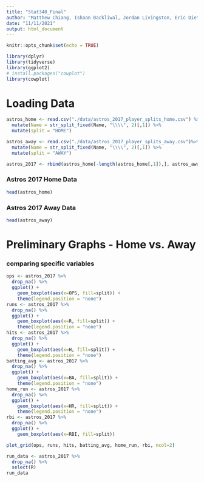 ```yaml
---
title: "Stat340_Final"
author: "Matthew Chiang, Ishaan Backliwal, Jordan Livingston, Eric Dietze, Vu Pham"
date: "11/11/2021"
output: html_document
---
```


```r
knitr::opts_chunk$set(echo = TRUE)
```
```r
library(dplyr)
library(tidyverse)
library(ggplot2)
# install.packages("cowplot")
library(cowplot)
```


# Loading Data

```r
astros_home <- read.csv("./data/astros_2017_player_splits_home.csv") %>%
  mutate(Name = str_split_fixed(Name, "\\\\", 2)[,1]) %>%
  mutate(split = "HOME")

astros_away <- read.csv("./data/astros_2017_player_splits_away.csv")%>%
  mutate(Name = str_split_fixed(Name, "\\\\", 2)[,1]) %>%
  mutate(split = "AWAY")

astros_2017 <- rbind(astros_home[-length(astros_home[,1]),], astros_away[-length(astros_away[,1]),])
```

### Astros 2017 Home Data

```r
head(astros_home)
```

### Astros 2017 Away Data

```r
head(astros_away)
```

# Preliminary Graphs - Home vs. Away

### comparing specific variables
```r
ops <- astros_2017 %>%
  drop_na() %>%
  ggplot() +
    geom_boxplot(aes(x=OPS, fill=split)) + 
    theme(legend.position = "none")
runs <- astros_2017 %>%
  drop_na() %>%
  ggplot() +
    geom_boxplot(aes(x=R, fill=split)) + 
    theme(legend.position = "none")
hits <- astros_2017 %>%
  drop_na() %>%
  ggplot() +
    geom_boxplot(aes(x=H, fill=split)) + 
    theme(legend.position = "none")
batting_avg <- astros_2017 %>%
  drop_na() %>%
  ggplot() +
    geom_boxplot(aes(x=BA, fill=split)) + 
    theme(legend.position = "none")
home_run <- astros_2017 %>%
  drop_na() %>%
  ggplot() +
    geom_boxplot(aes(x=HR, fill=split)) + 
    theme(legend.position = "none")
rbi <- astros_2017 %>%
  drop_na() %>%
  ggplot() +
    geom_boxplot(aes(x=RBI, fill=split))

plot_grid(ops, runs, hits, batting_avg, home_run, rbi, ncol=2)
```
```r
run_data <- astros_2017 %>%
  drop_na() %>%
  select(R)
run_data
```



